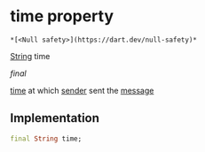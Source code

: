 # time property

    *[<Null safety>](https://dart.dev/null-safety)*

[String](https://api.flutter.dev/flutter/dart-core/String-class.html) time

_final_

<p><a href="../../model_hms_message/HMSMessage/time">time</a> at which <a href="../../model_hms_message/HMSMessage/sender">sender</a> sent the <a href="../../model_hms_message/HMSMessage/message">message</a></p>

## Implementation

```dart
final String time;


```
